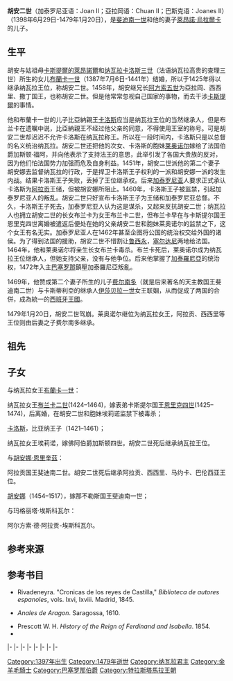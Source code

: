 {{noteTA
|T=zh-hans:胡安二世 (阿拉贡) ; zh-hk:胡安二世 (阿拉貢); zh-tw:胡安二世 (亞拉岡)
|1=zh-hans:阿拉贡; zh-hk:阿拉貢; zh-tw:亞拉岡
|2=zh-tw:卡斯提爾; zh-cn:卡斯蒂利亚;
}}
{{Infobox royalty
|type=monarch|name=胡安二世
|image=File:SOAOTO - Folio 067R.jpg
|image_size=
|caption={{tsl|en|Knight of the Golden Fleece||金羊毛騎士}}胡安二世<br />來自荷蘭南部於1473年的微小畫 
|succession={{longitem |col1style=padding-top:0.2em   |      {{Collapsible list |title=[[阿拉貢王國|亞拉岡王國]]及<br />其他[[阿拉贡联合王国|亞拉岡聯合王國]]領地|titlestyle=background:transparent;text-align:center;padding-left:1.0em;      |  ----        {{Aligned table |fullwidth=on |cols=2 |class=nowrap |style=line-height:1.2em;         |col1style=padding-right:0.5em;         | '''[[阿拉貢王國|亞拉岡王國]]'''    | 1458年–1479年         | '''[[馬略卡王國|馬略卡王國]]'''           | 1458年–1479年         | '''[[瓦倫西亞王國|瓦倫西亞王國]]'''         | 1458年–1479年         | '''[[巴塞隆納伯國|巴塞隆納伯國]]'''                  | 1458年–1479年         | '''[[西西里和那不勒斯君主列表|西西里和那不勒斯君主列表]]'''    | 1458年–1468年         | '''[[撒丁统治者列表|撒丁统治者列表]]'''| 1458–1479 }} }} }}|reign =1458年6月27日 – {{nowrap|1479年1月20日}}
|predecessor  =[[阿方索五世_(阿拉贡)|阿方索五世]]
|successor    =[[费尔南多二世_(阿拉贡)|斐迪南二世]]
|succession2  =[[纳瓦拉君主列表|納瓦拉國王]]
|reign2       =1425年9月8日－{{nowrap|1479年1月20日}}
|predecessor2 =[[布蘭卡一世|布蘭卡一世]]
|successor2   =[[萊奧諾爾_(納瓦拉)|萊昂諾爾女王]]
|regent2      =[[布蘭卡一世|布蘭卡一世]]<br>[[卡洛斯_(維亞納親王)|卡洛斯四世]]''（名義上）''<br>[[布蘭卡二世|布蘭卡二世]]''（名義上）''
|reg-type2    =共治
|spouse       =[[布蘭卡一世|布蘭卡一世]]<br />{{tsl|en|Juana Enríquez|胡安娜·恩里克斯}}
|issue        =[[卡洛斯_(維亞納親王)|維亞納親王卡洛斯]]<br />[[布兰卡二世|布兰卡二世]]<br />[[萊昂諾爾女王_(納瓦拉)|萊昂諾爾女王 (納瓦拉)]]<br />[[斐迪南二世_(阿拉貢)|斐迪南二世]]<br />{{tsl|en|Joanna of Aragon, Queen of Naples||那不勒斯王后阿拉貢的喬安娜}}
|house        ={{tsl|en|House of Trastámara||特拉斯塔馬拉王朝}}
|father       =[[斐迪南一世_(阿拉貢)|斐迪南一世]]
|mother       ={{tsl|en|Eleanor of Alburquerque||萊昂諾·烏拉爾卡}}
|birth_date   =29 June 1398
|birth_place  =[[梅迪纳德尔坎波|梅迪纳德尔坎波]]
|death_date   ={{death date and age|df=yes|1479|1|20|1397|6|29}}
|death_place  =[[巴塞罗那|巴塞罗那]]
|burial_place =[[波夫萊特修道院|波夫萊特修道院]]
|religion     =[[天主教會|天主教會]]
}}

'''胡安二世'''（加泰罗尼亚语：Joan II；亞拉岡语：Chuan II；巴斯克语：Joanes II）（1398年6月29日-1479年1月20日），是[[斐迪南一世_(阿拉貢)|斐迪南一世]]和他的妻子[[萊昂諾·烏拉爾卡|萊昂諾·烏拉爾卡]]的儿子。

== 生平 ==
胡安与姑祖母[[卡斯提爾的萊昂諾爾_(1363-1416)|卡斯提爾的萊昂諾爾]]和[[纳瓦拉|纳瓦拉]][[卡洛斯三世_(納瓦拉)|卡洛斯三世]]（法语纳瓦拉高贵的查理三世）所生的女儿[[布蘭卡一世|布蘭卡一世]]（1387年7月6日-1441年）结婚，所以于1425年得以继承纳瓦拉王位，称胡安二世。1458年，胡安继兄长[[阿方索五世_(阿拉贡)|阿方索五世]]为亞拉岡、西西里、撒丁国王，也称胡安二世。但是他常常忽视自己国家的事物，而去干涉[[卡斯提爾|卡斯提爾]]的事情。

他和布蘭卡一世的儿子比亞納親王[[卡洛斯_(維亞納親王)|卡洛斯]]应当是纳瓦拉王位的当然继承人，但是布兰卡在遗嘱中说，比亞納親王不经过他父亲的同意，不得使用王室的称号。可是胡安二世却迟迟不允许卡洛斯在纳瓦拉称王。所以在一段时间内，卡洛斯只是以总督的名义统治纳瓦拉。胡安二世还把他的次女、卡洛斯的胞妹[[萊昂諾爾女王_(納瓦拉)|莱奥诺尔]]嫁给了法国伯爵加斯顿·福阿，并向他表示了支持法王的意思，此举引发了各国大贵族的反对，因为他们怕法国势力加强而危及自身利益。1451年，胡安二世派他的第二个妻子胡安娜去监督纳瓦拉的行政，于是捍卫卡洛斯王子权利的一派和胡安娜一派的发生内战。结果卡洛斯王子失败，丢掉了王位继承权。后来[[加泰罗尼亚|加泰罗尼亚]]人要求正式承认卡洛斯为[[阿拉贡|阿拉贡]]王储，但被胡安娜所阻止。1460年，卡洛斯王子被监禁，引起加泰罗尼亚人的叛乱。胡安二世只好宣布卡洛斯王子为王储和加泰罗尼亚总督。不久，卡洛斯王子死去，加泰罗尼亚人认为这是谋杀，又起来反抗胡安二世；纳瓦拉人也拥立胡安二世的长女布兰卡为女王布兰卡二世，但布兰卡早在与卡斯提尔国王恩里克四世离婚被遣返后便处在她的父亲胡安二世和胞妹莱奥诺尔的监禁之下，这个女王有名无实。加泰罗尼亚人在1462年甚至企图将公国的统治权交给外国的诸侯。为了得到法国的援助，胡安二世不惜割让[[鲁西永|鲁西永]]，[[聖胡利安-德塞爾達尼奧拉|塞尔达尼]]两地给法国。1464年，他和莱奥诺尔将亲生长女布兰卡毒杀。布兰卡死后，莱奥诺尔成为纳瓦拉王位继承人，但她支持父亲，没有与他争位。后来他掌握了[[加泰羅尼亞|加泰羅尼亞]]的统治权，1472年入主[[巴塞罗那|巴塞罗那]]鎮壓加泰羅尼亞叛亂。

1469年，他赞成第二个妻子所生的儿子[[斐迪南二世_(阿拉貢)|费尔南多]]（就是后来著名的天主教国王斐迪南二世）与卡斯蒂利亞的继承人[[伊莎贝拉一世_(卡斯提尔)|伊莎贝拉一世]]女王联姻，从而促成了两国的合併，成為統一的[[西班牙王國|西班牙王國]]。

1479年1月20日，胡安二世驾崩。莱奥诺尔继位为纳瓦拉女王，阿拉贡、西西里等王位则由后妻之子费尔南多继承。

== 祖先 ==
{{ahnentafel top|width=100%}}
{{ahnentafel-compact5|align=center
|1. '''John II of Aragon and Navarre'''
|2. [[Ferdinand_I_of_Aragon|Ferdinand I of Aragon]]
|3. {{tsl|en|Eleanor of Alburquerque||Eleanor of Alburquerque}}
|4. [[胡安一世_(卡斯蒂利亞)|胡安一世 (卡斯蒂利亞)]]
|5. {{tsl|en|Eleanor of Aragon, Queen of Castile||Eleanor of Aragon}}
|6. {{tsl|en|Sancho Alfonso, 1st Count of Alburquerque||Sancho Alfonso, 1st Count of Alburquerque}}
|7. {{tsl|en|Infanta Beatriz, Countess of Alburquerque||Beatrice of Portugal}}
|8. [[恩里克二世_(卡斯蒂利亞)|恩里克二世 (卡斯蒂利亞)]]
|9. {{tsl|en|Juana Manuel of Castile||Joan Manuel of Castile}}
|10. {{tsl|en|Peter IV of Aragon||Peter IV of Aragon}}
|11. {{tsl|en|Eleanor of Sicily||Eleanor of Sicily}}
|12. [[阿方索十一世_(卡斯蒂利亚)|阿方索十一世 (卡斯蒂利亚)]]
|13. {{tsl|en|Eleanor of Guzman||Eleanor of Guzman}}
|14. [[佩德羅一世_(葡萄牙)|佩德羅一世 (葡萄牙)]]
|15. {{tsl|en|Inês de Castro||Inês de Castro}}
|16=16. [[阿方索十一世_(卡斯蒂利亚)|阿方索十一世 (卡斯蒂利亚)]] (=24)
|17=17. {{tsl|en|Eleanor of Guzmán||Eleanor of Guzmán}} (=25)
|18=18. {{tsl|en|Juan Manuel, Prince of Villena||John Manuel of Castile, Prince of Villena}} (=26)
|19=19. {{tsl|en|Blanca de La Cerda y Lara||Blanca de La Cerda y Lara}} (=27)
|20=20. {{tsl|en|Alfonso IV of Aragon||Alfonso IV of Aragon}}
|21=21. Teresa d'Entença
|22=22. {{tsl|en|Peter II of Sicily||Peter II of Sicily}}
|23=23. {{tsl|en|Elisabeth of Carinthia||Elisabeth of Carinthia}}
|24=24. [[阿方索十一世_(卡斯蒂利亚)|阿方索十一世 (卡斯蒂利亚)]] (=16)
|25=25. {{tsl|en|Eleanor of Guzmán||Eleanor of Guzmán}} (=17)
|26=26. {{tsl|en|Juan Manuel, Prince of Villena||John Manuel of Castile, Prince of Villena}} (=18)
|27=27. {{tsl|en|Blanca de La Cerda y Lara||Blanca de La Cerda y Lara}} (=19)
|28=28. [[阿方索四世_(葡萄牙)|阿方索四世 (葡萄牙)]]
|29=29. {{tsl|en|Beatrice of Castile (1293–1359)||Beatrice of Castile}}
|30=30. Pedro Fernandez de Castro
|31=31. Aldonza Lorenzo de Valladares
|style=font-size: 90%; line-height: 110%;
|border=1
|boxstyle=padding-top: 0; padding-bottom: 0;
|boxstyle_1=background-color: #fcc;
|boxstyle_2=background-color: #fb9;
|boxstyle_3=background-color: #ffc;
|boxstyle_4=background-color: #bfc;
|boxstyle_5=background-color: #9fe;}}
{{Ahnentafel bottom}}

== 子女 ==

; 与纳瓦拉女王[[布蘭卡一世|布蘭卡一世]]：

纳瓦拉女王[[布兰卡二世|布兰卡二世]](1424–1464)，嫁表弟卡斯提尔国王[[恩里克四世_(卡斯蒂利亞)|恩里克四世]](1425–1474)，后离婚，在胡安二世和胞妹埃莉诺监禁下被毒杀；

[[卡洛斯_(維亞納親王)|卡洛斯]]，比亚纳王子（1421–1461）；

纳瓦拉女王埃莉诺，嫁佛阿伯爵加斯顿四世。胡安二世死后继承纳瓦拉王位。

; 与[[胡安娜·恩里奎茲|胡安娜·恩里奎茲]]：

阿拉贡国王斐迪南二世。胡安二世死后继承阿拉贡、西西里、马约卡、巴伦西亚王位。

[[亞拉岡的胡安娜|胡安娜]]（1454–1517），嫁那不勒斯国王斐迪南一世；

; 与玛格丽塔·埃斯科瓦尔：

阿尔方索·德·阿拉贡-埃斯科瓦尔。

== 参考来源 ==
{{Reflist}}

== 参考书目 ==
{{Commons category}}
* Rivadeneyra. "Cronicas de los reyes de Castilla," ''Biblioteca de autores espanoles'', vols. Ixvi, Ixviii. Madrid, 1845.
* {{link-en|杰罗尼莫·祖里塔|Gerónimo Zurita|Zurita, G.}} ''Anales de Aragon''. Saragossa, 1610.
* Prescott W. H. ''History of the Reign of Ferdinand and Isabella''. 1854.
* {{EB1911}}

{{S-start}}
{{S-hou|[[特拉斯塔馬拉王朝|特拉斯塔馬拉王朝]]|1397年|6月29日|1479年|1月20日}}
{{S-reg}}
{{s-bef|rows=2|before=[[阿方索五世_(阿拉貢)|阿方索五世]]}}
{{s-ttl|title=[[阿拉贡君主列表|阿拉貢國王]], [[巴倫西亞君主列表|華倫西亞國王]], {{tsl|en|List of monarchs of Majorca||馬約卡國王}},<br />[[西西里君主列表|西西里國王]], [[撒丁统治者列表|薩丁尼亞和科西嘉國王]];<br />[[巴塞罗那伯爵|巴塞罗那伯爵]]|years=1458年－1479年}}
{{s-aft|rows=1|after=[[斐迪南二世_(阿拉貢)|斐迪南二世]]}}
|-
{{s-ttl|title={{tsl|en|Count of Roussillon||魯西永伯爵}} 及 {{tsl|en|Count of Cerdagne||塞爾達尼伯爵}}|years=1458年－1462年}}
{{s-aft|rows=1|after=[[路易十一|路易十一]]}}
|-
{{s-bef|rows=2|before=[[卡洛斯三世_(纳瓦拉)|卡洛斯三世]]}}
{{s-ttl|title=[[纳瓦拉君主列表|纳瓦拉國王]] ([[jure_uxoris|根據妻子的權利]])|regent1={{tsl|en|Blanche I of Navarre||布蘭卡一世}}|years=1425年－1441年}}
{{s-aft|after=[[卡洛斯_(維亞納親王)|卡洛斯四世]] （''法理上''）}}
|-
{{s-ttl|title=[[纳瓦拉君主列表|纳瓦拉國王]] （''實際上''）<br /><small>篡奪王位從<br />[[卡洛斯_(維亞納親王)|卡洛斯 (維亞納親王)]] 及 [[布蘭卡二世|布蘭卡二世]]</small>|years=1441年－1479年}}
{{s-aft|after=[[萊奧諾爾_(納瓦拉)|萊奧諾爾]]}}
|-
{{S-reg|es}}
|-
{{S-vac|last=[[马蒂诺二世_(西西里)|马蒂诺二世 (西西里)]]}}
{{S-ttl|title={{tsl|en|Duke of Montblanc||蒙特夫蘭克公爵}}|years=1415年－1458年}}
{{S-aft|rows=2|after=[[斐迪南二世_(阿拉貢)|斐迪南二世]]}}
|-
{{s-bef|before={{tsl|en|James II of Urgell||烏爾赫爾的海梅二世}}}}
{{s-ttl|title={{tsl|en|Lord of Balaguer||巴拉格爾勳爵}}|years=1418年－1458年}}
|-
{{S-bef|before={{tsl|en|Hugo I, Duke of Gandia||曉高一世}}}}
{{S-ttl|title={{tsl|en|Duke of Gandia||甘迪亞公爵}}|years=1433年－1439年}}
{{S-aft|after=[[卡洛斯_(維亞納親王)|卡洛斯 (維亞納親王)]]}}
|-
{{end}}
{{Aragonese_monarchs}}
[[Category:1397年出生|Category:1397年出生]]
[[Category:1479年逝世|Category:1479年逝世]]
[[Category:纳瓦拉君主|Category:纳瓦拉君主]]
[[Category:金羊毛騎士|Category:金羊毛騎士]]
[[Category:巴塞罗那伯爵|Category:巴塞罗那伯爵]]
[[Category:特拉斯塔馬拉王朝|Category:特拉斯塔馬拉王朝]]